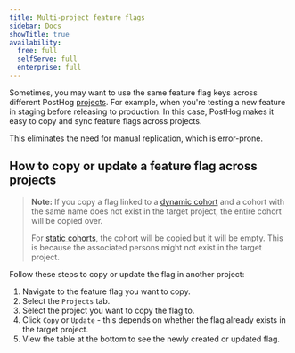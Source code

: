 ```yaml
---
title: Multi-project feature flags
sidebar: Docs
showTitle: true
availability:
  free: full
  selfServe: full
  enterprise: full
---
```


Sometimes, you may want to use the same feature flag keys across different PostHog [projects](/docs/data/organizations-and-projects). For example, when you're testing a new feature in staging before releasing to production. In this case, PostHog makes it easy to copy and sync feature flags across projects.

This eliminates the need for manual replication, which is error-prone.

## How to copy or update a feature flag across projects

> **Note:** If you copy a flag linked to a [dynamic cohort](/docs/data/cohorts#dynamic-cohorts) and a cohort with the same name does not exist in the target project, the entire cohort will be copied over.
>
>For [static cohorts](/docs/data/cohorts#static-cohorts), the cohort will be copied but it will be empty. This is because the associated persons might not exist in the target project.

Follow these steps to copy or update the flag in another project:

1. Navigate to the feature flag you want to copy.
2. Select the `Projects` tab.
3. Select the project you want to copy the flag to.
4. Click `Copy` or `Update` - this depends on whether the flag already exists in the target project.
5. View the table at the bottom to see the newly created or updated flag.

<ProductScreenshot
    imageLight={MultiProjectFeatureFlagsLight}
    imageDark={MultiProjectFeatureFlagsDark}
    alt="Multi-project feature flags" 
    classes="rounded"
/>
